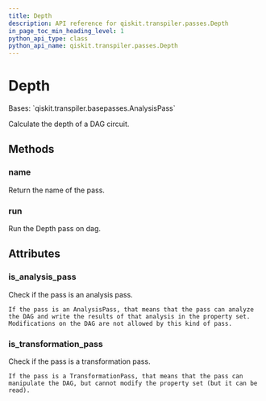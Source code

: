 ```yaml
---
title: Depth
description: API reference for qiskit.transpiler.passes.Depth
in_page_toc_min_heading_level: 1
python_api_type: class
python_api_name: qiskit.transpiler.passes.Depth
---
```


# Depth

<Class id="qiskit.transpiler.passes.Depth" isDedicatedPage={true} github="https://github.com/qiskit/qiskit/tree/stable/0.20/qiskit/transpiler/passes/analysis/depth.py" signature="Depth(*args, **kwargs)" modifiers="class">
  Bases: `qiskit.transpiler.basepasses.AnalysisPass`

  Calculate the depth of a DAG circuit.

  ## Methods

  <span id="qiskit-transpiler-passes-depth-name" />

  ### name

  <Function id="qiskit.transpiler.passes.Depth.name" signature="Depth.name()">
    Return the name of the pass.
  </Function>

  <span id="qiskit-transpiler-passes-depth-run" />

  ### run

  <Function id="qiskit.transpiler.passes.Depth.run" signature="Depth.run(dag)">
    Run the Depth pass on dag.
  </Function>

  ## Attributes

  ### is\_analysis\_pass

  <Attribute id="qiskit.transpiler.passes.Depth.is_analysis_pass">
    Check if the pass is an analysis pass.

    If the pass is an AnalysisPass, that means that the pass can analyze the DAG and write the results of that analysis in the property set. Modifications on the DAG are not allowed by this kind of pass.
  </Attribute>

  ### is\_transformation\_pass

  <Attribute id="qiskit.transpiler.passes.Depth.is_transformation_pass">
    Check if the pass is a transformation pass.

    If the pass is a TransformationPass, that means that the pass can manipulate the DAG, but cannot modify the property set (but it can be read).
  </Attribute>
</Class>

